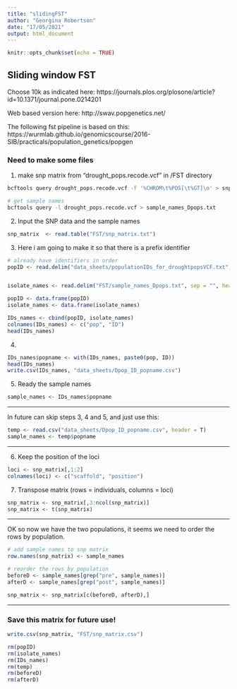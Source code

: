 ```yaml
---
title: "slidingFST"
author: "Georgina Robertson"
date: "17/05/2021"
output: html_document
---
```


```r
knitr::opts_chunk$set(echo = TRUE)
```

## Sliding window FST

Choose 10k as indicated here:
https://journals.plos.org/plosone/article?id=10.1371/journal.pone.0214201

Web based version here:
http://swav.popgenetics.net/

The following fst pipeline is based on this:
https://wurmlab.github.io/genomicscourse/2016-SIB/practicals/population_genetics/popgen

### Need to make some files

1) make snp matrix from "drought_pops.recode.vcf" in /FST directory
```bash
bcftools query drought_pops.recode.vcf -f '%CHROM\t%POS[\t%GT]\n' > snp_matrix.txt

# get sample names
bcftools query -l drought_pops.recode.vcf > sample_names_Dpops.txt

```


2) Input the SNP data and the sample names
```r
snp_matrix  <- read.table("FST/snp_matrix.txt")
```

3) Here i am going to make it so that there is a prefix identifier 
```r
# already have identifiers in order
popID <- read.delim("data_sheets/populationIDs_for_droughtpopsVCF.txt", sep = "", header = F)


isolate_names <- read.delim("FST/sample_names_Dpops.txt", sep = "", header = F)

popID <- data.frame(popID)
isolate_names <- data.frame(isolate_names)

IDs_names <- cbind(popID, isolate_names)
colnames(IDs_names) <- c("pop", "ID")
head(IDs_names)

```
4)
```r
IDs_names$popname <- with(IDs_names, paste0(pop, ID))
head(IDs_names)
write.csv(IDs_names, "data_sheets/Dpop_ID_popname.csv")
```

5) Ready the sample names
```r
sample_names <- IDs_names$popname
```

___________________________________________________________________
In future can skip steps 3, 4 and 5, and just use this:
```r
temp <- read.csv("data_sheets/Dpop_ID_popname.csv", header = T)
sample_names <- temp$popname
```
___________________________________________________________________

6) Keep the position of the loci
```r
loci <- snp_matrix[,1:2]
colnames(loci) <- c("scaffold", "position")
```

7) Transpose matrix (rows = individuals, columns = loci)
```r
snp_matrix <- snp_matrix[,3:ncol(snp_matrix)]
snp_matrix <- t(snp_matrix)
```
__________________________________________________________________________________

OK so now we have the two populations, it seems we need to order the rows by population.

```r
# add sample names to snp matrix
row.names(snp_matrix) <- sample_names

# reorder the rows by population
beforeD <- sample_names[grep("pre", sample_names)]
afterD <- sample_names[grep("post", sample_names)]

snp_matrix <- snp_matrix[c(beforeD, afterD),]
```
_______________________________________________________________________

### Save this matrix for future use!
```r
write.csv(snp_matrix, "FST/snp_matrix.csv")
```


```r
rm(popID)
rm(isolate_names)
rm(IDs_names)
rm(temp)
rm(beforeD)
rm(afterD)
```

